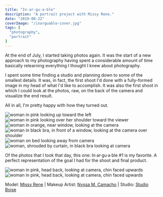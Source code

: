 ```yaml
---
title: "In·ar·gu·a·ble"
description: "A portrait project with Missy Rene."
date: "2019-08-22"
coverImage: "/inarguable-cover.jpg"
tags: [
  "photography",
  "portrait"
]
---
```


At the end of July, I started taking photos again. It was the start of a new approach to my photography having spent a considerable amount of time basically relearning everything I thought I knew about photography.

I spent some time finding a studio and planning down to some of the smallest details. It was, in fact, the first shoot I'd done with a fully-formed image in my head of what I'd like to accomplish. It was also the first shoot in which I could look at the photos, raw, on the back of the camera and visualize the end result.

All in all, I'm pretty happy with how they turned out.

<div data-gallery data-align="wide">
  <img src="/inarguable-1.jpg" alt="woman in pink looking up toward the left" />
  <img src="/inarguable-2.jpg" alt="woman in pink looking over her shoulder toward the viewer" />
  <img src="/inarguable-3.jpg" alt="woman in orange, near window, looking at the camera" />
  <img src="/inarguable-4.jpg" alt="woman in black bra, in front of a window, looking at the camera over shoulder" />
  <img src="/inarguable-5.jpg" alt="woman on bed looking away from camera" />
  <img src="/inarguable-6.jpg" alt="woman, shrouded by curtain, in black bra looking at camera" />
</div>

Of the photos that I took that day, this one: In·ar·gu·a·ble #1 is my favorite. A perfect representation of the goal I had for the shoot and final product.

<div data-gallery data-align="wide">
  <img src="/inarguable-7.jpg" alt="woman in pink, head back, looking at camera, chin faced upwards" />
  <img src="/inarguable-8.jpg" alt="woman in pink, head back, looking at camera, chin faced upwards" />
</div>

Model: [Missy Rene](https://www.instagram.com/_misslovelyx/) | Makeup Artist: [Nyssa M. Camacho](https://www.instagram.com/love.nyssa23/) | Studio: [Studio Boise](http://www.studioboise.org/)

